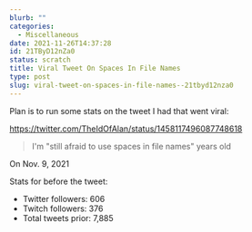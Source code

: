 ```yaml
---
blurb: ""
categories:
  - Miscellaneous
date: 2021-11-26T14:37:28
id: 21TByD12nZa0
status: scratch
title: Viral Tweet On Spaces In File Names
type: post
slug: viral-tweet-on-spaces-in-file-names--21tbyd12nza0
---
```


Plan is to run some stats on the tweet I had that went viral: 

https://twitter.com/TheIdOfAlan/status/1458117496087748618

> I'm "still afraid to use spaces in file names" years old

On Nov. 9, 2021

Stats for before the tweet:

- Twitter followers: 606
- Twitch followers: 376
- Total tweets prior: 7,885


